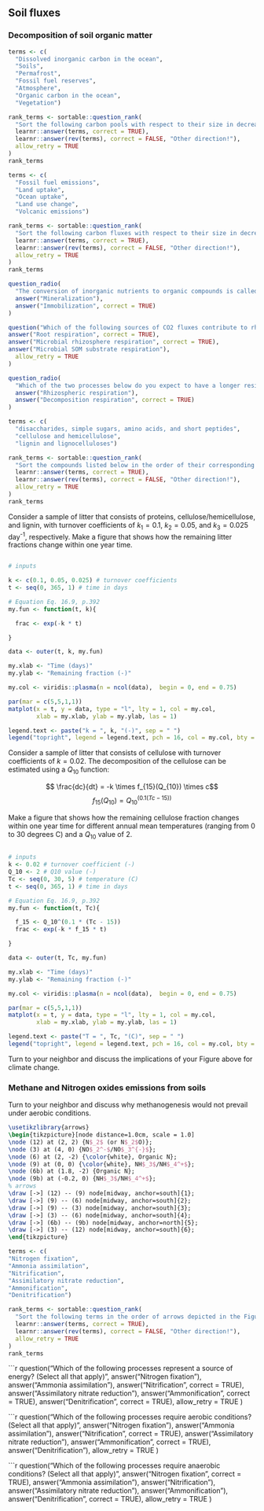 ## Soil fluxes

### Decomposition of soil organic matter

```r

terms <- c(
  "Dissolved inorganic carbon in the ocean", 
  "Soils", 
  "Permafrost",
  "Fossil fuel reserves",
  "Atmosphere", 
  "Organic carbon in the ocean",
  "Vegetation")

rank_terms <- sortable::question_rank(
  "Sort the following carbon pools with respect to their size in decreasing order",
  learnr::answer(terms, correct = TRUE),
  learnr::answer(rev(terms), correct = FALSE, "Other direction!"),
  allow_retry = TRUE
)
rank_terms
```

```r

terms <- c(
  "Fossil fuel emissions", 
  "Land uptake", 
  "Ocean uptake",
  "Land use change",
  "Volcanic emissions")

rank_terms <- sortable::question_rank(
  "Sort the following carbon fluxes with respect to their size in decreasing order",
  learnr::answer(terms, correct = TRUE),
  learnr::answer(rev(terms), correct = FALSE, "Other direction!"),
  allow_retry = TRUE
)
rank_terms
```

```r
question_radio(
  "The conversion of inorganic nutrients to organic compounds is called:",
  answer("Mineralization"),
  answer("Immobilization", correct = TRUE)
)
```

```r
question("Which of the following sources of CO2 fluxes contribute to rhizospheric respiration? (Select all that apply)",
answer("Root respiration", correct = TRUE),
answer("Microbial rhizosphere respiration", correct = TRUE),
answer("Microbial SOM substrate respiration"),
  allow_retry = TRUE
)
```

```r
question_radio(
  "Which of the two processes below do you expect to have a longer residence time?",
  answer("Rhizospheric respiration"),
  answer("Decomposition respiration", correct = TRUE)
)
```

```r

terms <- c(
  "disaccharides, simple sugars, amino acids, and short peptides", 
  "cellulose and hemicellulose", 
  "lignin and lignocelluloses")

rank_terms <- sortable::question_rank(
  "Sort the compounds listed below in the order of their corresponding pools: active pool, slow pool, passive pool",
  learnr::answer(terms, correct = TRUE),
  learnr::answer(rev(terms), correct = FALSE, "Other direction!"),
  allow_retry = TRUE
)
rank_terms
```

Consider a sample of litter that consists of proteins, cellulose/hemicellulose, and lignin, with turnover coefficients of $k_1 = 0.1$, $k_2 = 0.05$, and $k_3 = 0.025$ day^-1^, respectively. Make a figure that shows how the remaining litter fractions change within one year time.

```r

```

```r

# inputs

k <- c(0.1, 0.05, 0.025) # turnover coefficients
t <- seq(0, 365, 1) # time in days

# Equation Eq. 16.9, p.392
my.fun <- function(t, k){

  frac <- exp(-k * t) 

}

data <- outer(t, k, my.fun)

my.xlab <- "Time (days)"
my.ylab <- "Remaining fraction (-)"

my.col <- viridis::plasma(n = ncol(data),  begin = 0, end = 0.75)

par(mar = c(5,5,1,1))
matplot(x = t, y = data, type = "l", lty = 1, col = my.col,
        xlab = my.xlab, ylab = my.ylab, las = 1)

legend.text <- paste("k = ", k, "(-)", sep = " ")
legend("topright", legend = legend.text, pch = 16, col = my.col, bty = "n")

```

Consider a sample of litter that consists of cellulose with turnover coefficients of $k = 0.02$. The decomposition of the cellulose can be estimated using a $Q_{10}$ function:

$$ \frac{dc}{dt} = -k \times f_{15}(Q_{10}) \times c$$
$$f_{15}(Q_{10}) = Q_{10}^{(0.1(Tc-15))}$$

Make a figure that shows how the remaining cellulose fraction changes within one year time for different annual mean temperatures (ranging from 0 to 30 degrees C) and a $Q_{10}$ value of 2.

```r

```



```r

# inputs
k <- 0.02 # turnover coefficient (-)
Q_10 <- 2 # Q10 value (-)
Tc <- seq(0, 30, 5) # temperature (C)
t <- seq(0, 365, 1) # time in days

# Equation Eq. 16.9, p.392
my.fun <- function(t, Tc){

  f_15 <- Q_10^(0.1 * (Tc - 15))
  frac <- exp(-k * f_15 * t) 

}

data <- outer(t, Tc, my.fun)

my.xlab <- "Time (days)"
my.ylab <- "Remaining fraction (-)"

my.col <- viridis::plasma(n = ncol(data),  begin = 0, end = 0.75)

par(mar = c(5,5,1,1))
matplot(x = t, y = data, type = "l", lty = 1, col = my.col,
        xlab = my.xlab, ylab = my.ylab, las = 1)

legend.text <- paste("T = ", Tc, "(C)", sep = " ")
legend("topright", legend = legend.text, pch = 16, col = my.col, bty = "n")

```

Turn to your neighbor and discuss the implications of your Figure above for climate change.

### Methane and Nitrogen oxides emissions from soils

Turn to your neighbor and discuss why methanogenesis would not prevail under aerobic conditions.


```tikz
\usetikzlibrary{arrows}
\begin{tikzpicture}[node distance=1.0cm, scale = 1.0]
\node (12) at (2, 2) {N$_2$ (or N$_2$O)};
\node (3) at (4, 0) {NO$_2^-$/NO$_3^{-}$};
\node (6) at (2, -2) {\color{white}, Organic N};
\node (9) at (0, 0) {\color{white}, NH$_3$/NH$_4^+$};
\node (6b) at (1.8, -2) {Organic N};
\node (9b) at (-0.2, 0) {NH$_3$/NH$_4^+$};
% arrows
\draw [->] (12) -- (9) node[midway, anchor=south]{1};
\draw [->] (9) -- (6) node[midway, anchor=south]{2};
\draw [->] (9) -- (3) node[midway, anchor=south]{3};
\draw [->] (3) -- (6) node[midway, anchor=south]{4};
\draw [->] (6b) -- (9b) node[midway, anchor=north]{5};
\draw [->] (3) -- (12) node[midway, anchor=south]{6};
\end{tikzpicture}
```

```r

terms <- c(
"Nitrogen fixation",
"Ammonia assimilation",
"Nitrification",
"Assimilatory nitrate reduction",
"Ammonification",
"Denitrification")

rank_terms <- sortable::question_rank(
  "Sort the following terms in the order of arrows depicted in the Figure above",
  learnr::answer(terms, correct = TRUE),
  learnr::answer(rev(terms), correct = FALSE, "Other direction!"),
  allow_retry = TRUE
)
rank_terms
```

```r
question("Which of the following processes represent a source of energy? (Select all that apply)",
answer("Nitrogen fixation"),
answer("Ammonia assimilation"),
answer("Nitrification", correct = TRUE),
answer("Assimilatory nitrate reduction"),
answer("Ammonification", correct = TRUE),
answer("Denitrification", correct = TRUE),
  allow_retry = TRUE
)

```r
question("Which of the following processes require aerobic conditions? (Select all that apply)",
answer("Nitrogen fixation"),
answer("Ammonia assimilation"),
answer("Nitrification", correct = TRUE),
answer("Assimilatory nitrate reduction"),
answer("Ammonification", correct = TRUE),
answer("Denitrification"),
  allow_retry = TRUE
)

```r
question("Which of the following processes require anaerobic conditions? (Select all that apply)",
answer("Nitrogen fixation", correct = TRUE),
answer("Ammonia assimilation"),
answer("Nitrification"),
answer("Assimilatory nitrate reduction"),
answer("Ammonification"),
answer("Denitrification", correct = TRUE),
  allow_retry = TRUE
)

